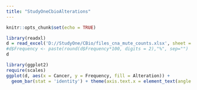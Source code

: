 ---
title: "StudyOneCbioAlterations"
---

```{r setup, include=FALSE}
knitr::opts_chunk$set(echo = TRUE)
```

```{r}
library(readxl)
d = read_excel('D://StudyOne/CBio/files_cna_mute_counts.xlsx', sheet = 'Main1')
#d$Frequency <- paste(round(d$Frequency*100, digits = 2),"%", sep="")
d
```

```{r}
library(ggplot2)
require(scales)
ggplot(d, aes(x = Cancer, y = Frequency, fill = Alteration)) + 
  geom_bar(stat = 'identity') + theme(axis.text.x = element_text(angle = 90, vjust = .5)) + scale_y_continuous(breaks = seq(0,1.5,.25)*max(d$Frequency), labels = percent) 
```

